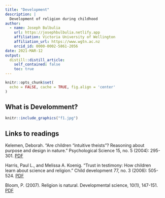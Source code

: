 ```yaml
---
title: "Development"
description: |
  Development of religion during childhood
author:
  - name: Joseph Bulbulia
    url: https://josephbulbulia.netlify.app
    affiliation: Victoria University of Wellington
    affiliation_url: https://www.wgtn.ac.nz
    orcid_id: 0000-0002-5861-2056
date: 2021-MAR-12
output:
  distill::distill_article:
    self_contained: false
    toc: true
---
```




```r
knitr::opts_chunk$set(
  echo = FALSE, cache = TRUE, fig.align = 'center'
)
```

## What is Develomment?


```r
knitr::include_graphics("f1.jpg")
```


## Links to readings

Kelemen, Deborah. "Are children “intuitive theists”? Reasoning about purpose and design in nature." Psychological Science 15, no. 5 (2004): 295-301. [PDF](https://www.dropbox.com/s/31kvfyx9jxkypnr/2004.KELEMEN.INTUITIVE.THEISM.pdf?dl=0)

Harris, Paul L., and Melissa A. Koenig. "Trust in testimony: How children learn about science and religion." Child development 77, no. 3 (2006): 505-524. [PDF](https://www.dropbox.com/s/e3bttnc142wgbvz/Harris_et_al-2006-Child_Development.pdf?dl=0)

Bloom, P. (2007). Religion is natural. Developmental science, 10(1), 147-151. 
[PDF](https://www.dropbox.com/s/mwke5mgtqmzneoy/BLOOM_Religion.pdf?dl=0)
 


